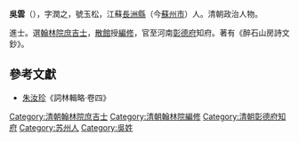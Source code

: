 '''吳雲'''（{{bd|？||？|catIdx=}}），字潤之，號玉松，江蘇[[長洲縣|長洲縣]]（今[[蘇州市|蘇州市]]）人。清朝政治人物。

進士。選[[翰林院|翰林院]][[庶吉士|庶吉士]]，[[散館|散館]]授[[編修|編修]]，官至河南[[彰德府|彰德府]]知府。著有《醉石山房詩文鈔》。

==參考文獻==
*[[朱汝珍|朱汝珍]]《詞林輯略·卷四》

{{乾隆五十八年癸丑科殿試金榜}}
{{DEFAULTSORT:Wu yun}}
[[Category:清朝翰林院庶吉士|Category:清朝翰林院庶吉士]]
[[Category:清朝翰林院編修|Category:清朝翰林院編修]]
[[Category:清朝彰德府知府|Category:清朝彰德府知府]]
[[Category:苏州人|Category:苏州人]]
[[Category:吳姓|Category:吳姓]]
{{清朝人物小作品}}